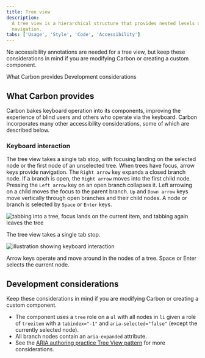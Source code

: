```yaml
---
title: Tree view
description:
  A tree view is a hierarchical structure that provides nested levels of
  navigation.
tabs: ['Usage', 'Style', 'Code', 'Accessibility']
---
```



<PageDescription>

No accessibility annotations are needed for a tree view, but keep these
considerations in mind if you are modifying Carbon or creating a custom
component.

</PageDescription>

<AnchorLinks>
  <AnchorLink>What Carbon provides</AnchorLink>
  <AnchorLink>Development considerations</AnchorLink>
</AnchorLinks>

<A11yStatus layout="table" components="Treeview" />

## What Carbon provides

Carbon bakes keyboard operation into its components, improving the experience of
blind users and others who operate via the keyboard. Carbon incorporates many
other accessibility considerations, some of which are described below.

### Keyboard interaction

The tree view takes a single tab stop, with focusing landing on the selected
node or the first node of an unselected tree. When trees have focus, arrow keys
provide navigation. The `Right arrow` key expands a closed branch node. If a
branch is open, the `Right arrow` moves into the first child node. Pressing the
`Left arrow` key on an open branch collapses it. Left arrowing on a child moves
the focus to the parent branch. `Up` and `Down arrow` keys move vertically
through open branches and their child nodes. A node or branch is selected by
`Space` or `Enter` keys.

<Row>
<Column colLg={8}>

![tabbing into a tree, focus lands on the current item, and tabbing again leaves the tree](images/tree-view-accessibility-1.png)

<Caption>The tree view takes a single tab stop.</Caption>

</Column>
</Row>

<Row>
<Column colLg={8}>

![illustration showing keyboard interaction](images/tree-view-accessibility-2.png)

<Caption>
  Arrow keys operate and move around in the nodes of a tree. Space or Enter
  selects the current node.
</Caption>

</Column>
</Row>

## Development considerations

Keep these considerations in mind if you are modifying Carbon or creating a
custom component.

- The component uses a `tree` role on a `ul` with all nodes in `li` given a role
  of `treeitem` with a `tabindex="-1"` and `aria-selected="false"` (except the
  currently selected node).
- All branch nodes contain an `aria-expanded` attribute.
- See the
  [ARIA authoring practice Tree View pattern](https://www.w3.org/WAI/ARIA/apg/patterns/treeview/)
  for more considerations.
